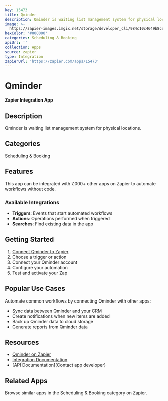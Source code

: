 ```yaml
---
key: 15473
title: Qminder
description: Qminder is waiting list management system for physical locations.
image: >-
  https://zapier-images.imgix.net/storage/developer_cli/984c10c4649b8cea7e0eaeed458d9544.png?auto=format%2Ccompress&ixlib=python-3.0.0&q=50
hexColor: '#000000'
categories: Scheduling & Booking
apiUrl: ''
collection: Apps
source: zapier
type: Integration
zapierUrl: 'https://zapier.com/apps/15473'
---
```

# Qminder

**Zapier Integration App**

## Description

Qminder is waiting list management system for physical locations.

## Categories

Scheduling & Booking

## Features

This app can be integrated with 7,000+ other apps on Zapier to automate workflows without code.

### Available Integrations

- **Triggers**: Events that start automated workflows
- **Actions**: Operations performed when triggered
- **Searches**: Find existing data in the app

## Getting Started

1. [Connect Qminder to Zapier](https://zapier.com/apps/15473)
2. Choose a trigger or action
3. Connect your Qminder account
4. Configure your automation
5. Test and activate your Zap

## Popular Use Cases

Automate common workflows by connecting Qminder with other apps:

- Sync data between Qminder and your CRM
- Create notifications when new items are added
- Back up Qminder data to cloud storage
- Generate reports from Qminder data

## Resources

- [Qminder on Zapier](https://zapier.com/apps/15473)
- [Integration Documentation](https://zapier.com/apps/15473/integrations)
- [API Documentation](Contact app developer)

## Related Apps

Browse similar apps in the Scheduling & Booking category on Zapier.
